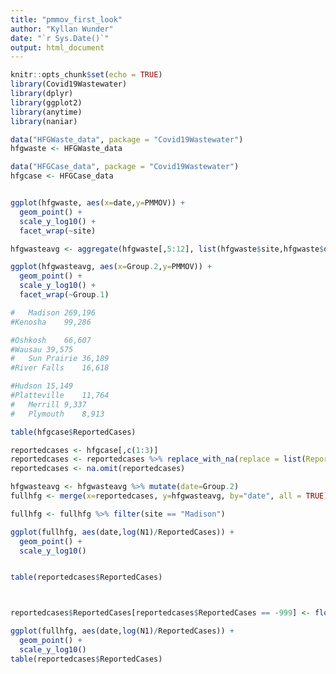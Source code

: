 ```yaml
---
title: "pmmov_first_look"
author: "Kyllan Wunder"
date: "`r Sys.Date()`"
output: html_document
---
```


```r
knitr::opts_chunk$set(echo = TRUE)
library(Covid19Wastewater)
library(dplyr)
library(ggplot2)
library(anytime)
library(naniar)
```


```r
data("HFGWaste_data", package = "Covid19Wastewater")
hfgwaste <- HFGWaste_data

data("HFGCase_data", package = "Covid19Wastewater")
hfgcase <- HFGCase_data


ggplot(hfgwaste, aes(x=date,y=PMMOV)) +
  geom_point() + 
  scale_y_log10() +
  facet_wrap(~site)
```


```r
hfgwasteavg <- aggregate(hfgwaste[,5:12], list(hfgwaste$site,hfgwaste$date), mean)

ggplot(hfgwasteavg, aes(x=Group.2,y=PMMOV)) +
  geom_point() + 
  scale_y_log10() +
  facet_wrap(~Group.1)

#	Madison	269,196
#Kenosha	99,286

#Oshkosh	66,607
#Wausau	39,575
#	Sun Prairie	36,189
#River Falls	16,618

#Hudson	15,149
#Platteville	11,764
#	Merrill	9,337
#	Plymouth	8,913
```
```r
table(hfgcase$ReportedCases)
```

```r
reportedcases <- hfgcase[,c(1:3)]
reportedcases <- reportedcases %>% replace_with_na(replace = list(ReportedCases = -999))
reportedcases <- na.omit(reportedcases)

hfgwasteavg <- hfgwasteavg %>% mutate(date=Group.2)
fullhfg <- merge(x=reportedcases, y=hfgwasteavg, by="date", all = TRUE)

fullhfg <- fullhfg %>% filter(site == "Madison")

ggplot(fullhfg, aes(date,log(N1)/ReportedCases)) +
  geom_point() +
  scale_y_log10()


table(reportedcases$ReportedCases)




```

```r
reportedcases$ReportedCases[reportedcases$ReportedCases == -999] <- floor(runif(1, min=1, max=5))

ggplot(fullhfg, aes(date,log(N1)/ReportedCases)) +
  geom_point() +
  scale_y_log10()
table(reportedcases$ReportedCases)
```


